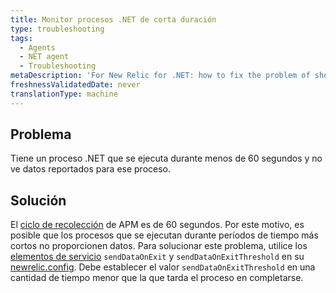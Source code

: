 ```yaml
---
title: Monitor procesos .NET de corta duración
type: troubleshooting
tags:
  - Agents
  - NET agent
  - Troubleshooting
metaDescription: 'For New Relic for .NET: how to fix the problem of short-lived .NET processes not being reported to APM.'
freshnessValidatedDate: never
translationType: machine
---
```


## Problema

Tiene un proceso .NET que se ejecuta durante menos de 60 segundos y no ve datos reportados para ese proceso.

## Solución

El [ciclo de recolección](/docs/using-new-relic/welcome-new-relic/getting-started/glossary#harvest-cycle) de APM es de 60 segundos. Por este motivo, es posible que los procesos que se ejecutan durante períodos de tiempo más cortos no proporcionen datos. Para solucionar este problema, utilice los [elementos de servicio](/docs/agents/net-agent/configuration/net-agent-configuration#service) `sendDataOnExit` y `sendDataOnExitThreshold` en su [newrelic.config](/docs/agents/net-agent/configuration/net-agent-configuration#config-options-precedence). Debe establecer el valor `sendDataOnExitThreshold` en una cantidad de tiempo menor que la que tarda el proceso en completarse.